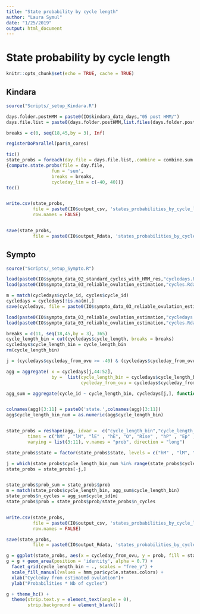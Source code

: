 ```yaml
---
title: "State probability by cycle length"
author: "Laura Symul"
date: "1/25/2019"
output: html_document
---
```


# State probability by cycle length

```r
knitr::opts_chunk$set(echo = TRUE, cache = TRUE)
```


## Kindara

```r
source("Scripts/_setup_Kindara.R")
```


```r
days.folder.postHMM = paste0(IO$kindara_data_days,"05 post HMM/")
days.file.list = paste0(days.folder.postHMM,list.files(days.folder.postHMM))

breaks = c(0, seq(18,45,by = 3), Inf)

registerDoParallel(par$n_cores)

tic()
state_probs = foreach(day.file = days.file.list,.combine = combine.sum.state.probs) %dopar% 
{compute.state.probs(file = day.file, 
                 fun = 'sum', 
                 breaks = breaks,
                 cycleday_lim = c(-40, 40))}
toc()


write.csv(state_probs, 
          file = paste0(IO$output_csv, 'states_probabilities_by_cycle_length_kindara.csv'),
          row.names = FALSE)


save(state_probs, 
          file = paste0(IO$output_Rdata, 'states_probabilities_by_cycle_length_kindara.Rdata'))

```



## Sympto

```r
source("Scripts/_setup_Sympto.R")
```


```r
load(paste0(IO$sympto_data_02_standard_cycles_with_HMM_res,"cycledays.Rdata"), verbose = TRUE)
load(paste0(IO$sympto_data_03_reliable_ovulation_estimation,"cycles.Rdata"), verbose = TRUE)

m = match(cycledays$cycle_id, cycles$cycle_id)
cycledays = cycledays[!is.na(m),]
save(cycledays, file = paste0(IO$sympto_data_03_reliable_ovulation_estimation,"cycledays.Rdata") )
```


```r
load(paste0(IO$sympto_data_03_reliable_ovulation_estimation,"cycledays.Rdata"), verbose = TRUE)
load(paste0(IO$sympto_data_03_reliable_ovulation_estimation,"cycles.Rdata"), verbose = TRUE)
```


```r

breaks = c(11, seq(18,45,by = 3), 365)
cycle_length_bin = cut(cycledays$cycle_length, breaks = breaks)
cycledays$cycle_length_bin = cycle_length_bin
rm(cycle_length_bin)

j = (cycledays$cycleday_from_ovu >= -40) & (cycledays$cycleday_from_ovu <= 40)

agg = aggregate( x = cycledays[j,44:52], 
                 by =  list(cycle_length_bin = cycledays$cycle_length_bin[j], 
                            cycleday_from_ovu = cycledays$cycleday_from_ovu[j]),FUN =  sum)

agg_sum = aggregate(cycle_id ~ cycle_length_bin, cycledays[j,], function(x) length(unique(x)))


colnames(agg)[3:11] = paste0('state.',colnames(agg)[3:11])
agg$cycle_length_bin_num = as.numeric(agg$cycle_length_bin)


state_probs = reshape(agg, idvar =  c("cycle_length_bin","cycle_length_bin_num","cycleday_from_ovu"),
        times = c("hM" , "lM", "lE" , "hE", "O", "Rise" , "hP" , "Ep" , "lP"), timevar = "state",
        varying = list(3:11), v.names = "prob", direction = "long")

state_probs$state = factor(state_probs$state, levels = c("hM" , "lM", "lE" , "hE", "O", "Rise" , "hP" , "Ep" , "lP"))

j = which(state_probs$cycle_length_bin_num %in% range(state_probs$cycle_length_bin_num))
state_probs = state_probs[-j,]


state_probs$prob_sum = state_probs$prob
m = match(state_probs$cycle_length_bin, agg_sum$cycle_length_bin)
state_probs$n_cycles = agg_sum$cycle_id[m]
state_probs$prob = state_probs$prob/state_probs$n_cycles


write.csv(state_probs, 
          file = paste0(IO$output_csv, 'states_probabilities_by_cycle_length_sympto.csv'),
          row.names = FALSE)

save(state_probs, 
          file = paste0(IO$output_Rdata, 'states_probabilities_by_cycle_length_sympto.Rdata'))

g = ggplot(state_probs, aes(x = cycleday_from_ovu, y = prob, fill = state ))
g = g + geom_area(position = 'identity', alpha = 0.7) + 
  facet_grid(cycle_length_bin ~ ., scales = "free_y") +
  scale_fill_manual(values = hmm_par$cycle.states.colors) +
  xlab("Cycleday from estimated ovulation")+
  ylab("Probabilities * Nb of cycles")

g + theme_hc() + 
  theme(strip.text.y = element_text(angle = 0),
        strip.background = element_blank())




```


